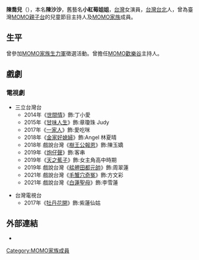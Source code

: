 {{BLP unsourced|time=2020-12-14T11:52:18+00:00}}
{{藝人
| 姓名 = 陳喬兒
| 類型 = 女演員
| 原名 = 陳沙沙
| 圖片 =  
| 英文名 = Kira Chen
| 綽號 = 
| 別名 = 小紅莓姐姐
| 出生日期 = {{birth date and age|1986|11|8}}
| 國籍={{ROC}}
| 出生地 = {{TWN}}[[台北|台北]]
| 教育程度 = 
| 職業 = [[節目主持人|節目主持人]]、[[演員|演員]]
| 語言 = [[中華民國國語|國語]]、[[英語|英語]]、[[閩南語|閩南語]]
| 音樂類型 = [[兒歌|兒歌]]
| 出道日期 = 2010年
| 活躍年代 = 2010年至今
| 相關團體 = [[MOMO家族|MOMO家族]]
| 網站 = 
}}

'''陳喬兒'''（{{bd|1986年|11月8日|}}），本名'''陳沙沙'''，舊藝名'''小紅莓姐姐'''，[[台灣|台灣]]女演員，[[台灣|台灣]][[台北|台北]]人，曾為臺灣[[MOMO親子台|MOMO親子台]]的兒童節目主持人及[[MOMO家族|MOMO家族]]成員。

== 生平 ==
曾參加[[MOMO家族生力軍|MOMO家族生力軍]]徵選活動。曾擔任[[MOMO歡樂谷|MOMO歡樂谷]]主持人。

==戲劇==
=== 電視劇 ===
*三立台灣台
**2014年《[[世間情|世間情]]》飾:丁小愛
**2015年《[[甘味人生|甘味人生]]》飾:章瓊珠 Judy
**2017年《[[一家人|一家人]]》飾:愛吃咪
**2018年《[[金家好媳婦|金家好媳婦]]》飾:Angel 林夏晴	
**2018年 戲說台灣《[[樹王公報恩|樹王公報恩]]》飾:陳玉嬌	
**2019年《[[炮仔聲|炮仔聲]]》飾:客串	
**2019年《[[天之蕉子|天之蕉子]]》飾:女主角高中時期
**2019年 戲說台灣《[[艋舺田都元帥|艋舺田都元帥]]》飾:周翠蓮
**2021年 戲說台灣《[[毛蟹穴奇冤|毛蟹穴奇冤]]》飾:方文彩
**2021年 戲說台灣《[[白蓮聖母|白蓮聖母]]》飾:李雪蓮

*台灣電視台
**2017年《[[牡丹花開|牡丹花開]]》飾:紫蓮仙姑

==外部連結==
*{{facebook|ChenQiaoR|陳喬兒}}

{{MOMO家族}}

[[Category:MOMO家族成員|Category:MOMO家族成員]]